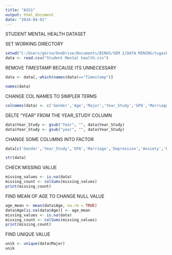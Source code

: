 ---
title: "ASS1"
output: html_document
date: "2024-04-01"
---

STUDENT MENTAL HEALTH DATASET

SET WORKING DIRECTORY
```{r}
setwd("C:/Users/gerva/OneDrive/Documents/BINUS/SEM 2/DATA MINING/tugaskelompok")
data <- read.csv("Student Mental health.csv")
```
REMOVE TIMESTAMP BECAUSE ITS UNNECESSARY
```{r}
data <- data[,-which(names(data)=="Timestamp")]

names(data)
```
CHANGE COL NAMES TO SIMPLER TERMS
```{r}
colnames(data) <- c('Gender','Age','Major','Year_Study','GPA','Marriage','Depression','Anxiety','Panic_Attack','Seek_Treatment')
```

DELTE "YEAR" FROM THE YEAR_STUDY COLUMN
```{r}
data$Year_Study <- gsub("Year", "", data$Year_Study)
data$Year_Study <- gsub("year", "", data$Year_Study)
```


CHANGE SOME COLUMNS INTO FACTOR
```{r}
data[c('Gender','Year_Study','GPA','Marriage','Depression','Anxiety','Panic_Attack','Seek_Treatment')] <- lapply(data[c('Gender','Year_Study','GPA','Marriage','Depression','Anxiety','Panic_Attack','Seek_Treatment')], factor)

str(data)
```
CHECK MISSING VALUE
```{r}
missing_values <- is.na(data)
missing_count <- colSums(missing_values)
print(missing_count)
```
FIND MEAN OF AGE TO CHANGE NULL VALUE
```{r}
age_mean <- mean(data$Age, na.rm = TRUE)
data$Age[is.na(data$Age)] <- age_mean
missing_values <- is.na(data)
missing_count <- colSums(missing_values)
print(missing_count)
```
FIND UNIQUE VALUE
```{r}
unik <- unique(data$Major)
unik
```

